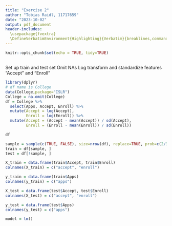 ```yaml
---
title: "Exercise 2"
author: "Tobias Raidl, 11717659"
date: "2023-10-02"
output: pdf_document
header-includes:
  \usepackage{fvextra}
  \DefineVerbatimEnvironment{Highlighting}{Verbatim}{breaklines,commandchars=\\\{\}}
---
```


```r
knitr::opts_chunk$set(echo = TRUE, tidy=TRUE)
```

##
Set up train and test set
Omit NAs
Log transform and standardize features "Accept" and "Enroll"
```r
library(dplyr)
# df name is College
data(College,package="ISLR")
College = na.omit(College)
df = College %>%
  select(Apps, Accept, Enroll) %>%
  mutate(Accept = log(Accept),
         Enroll = log(Enroll)) %>%
  mutate(Accept = (Accept - mean(Accept)) / sd(Accept),
         Enroll = (Enroll - mean(Enroll)) / sd(Enroll))

df
```

```r
sample = sample(c(TRUE, FALSE), size=nrow(df), replace=TRUE, prob=c(2/3,1/3))
train = df[sample, ]
test = df[!sample, ]

X_train = data.frame(train$Accept, train$Enroll)
colnames(X_train) = c("accept", "enroll")

y_train = data.frame(train$Apps)
colnames(y_train) = c("apps")

X_test = data.frame(test$Accept, test$Enroll)
colnames(X_test) = c("accept", "enroll")

y_test = data.frame(test$Apps)
colnames(y_test) = c("apps")

```

```r
model = lm()
```

